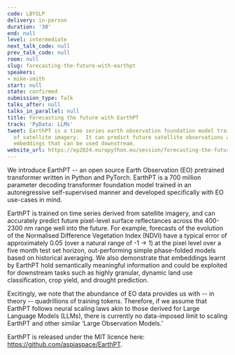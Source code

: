 ```yaml
---
code: LBYSLP
delivery: in-person
duration: '30'
end: null
level: intermediate
next_talk_code: null
prev_talk_code: null
room: null
slug: forecasting-the-future-with-earthpt
speakers:
- mike-smith
start: null
state: confirmed
submission_type: Talk
talks_after: null
talks_in_parallel: null
title: Forecasting the future with EarthPT
track: 'PyData: LLMs'
tweet: EarthPT is a time series earth observation foundation model trained on TBs
  of satellite imagery.  It can predict future satellite observations and produces
  embeddings that can be used downstream.
website_url: https://ep2024.europython.eu/session/forecasting-the-future-with-earthpt
---
```


We introduce EarthPT -- an open source Earth Observation (EO) pretrained transformer written in Python and PyTorch. EarthPT is a 700 million parameter decoding transformer foundation model trained in an autoregressive self-supervised manner and developed specifically with EO use-cases in mind.

EarthPT is trained on time series derived from satellite imagery, and can accurately predict future pixel-level surface reflectances across the 400-2300 nm range well into the future. For example, forecasts of the evolution of the Normalised Difference Vegetation Index (NDVI) have a typical error of approximately 0.05 (over a natural range of -1 -> 1) at the pixel level over a five month test set horizon, out-performing simple phase-folded models based on historical averaging. We also demonstrate that embeddings learnt by EarthPT hold semantically meaningful information and could be exploited for downstream tasks such as highly granular, dynamic land use classification, crop yield, and drought prediction.

Excitingly, we note that the abundance of EO data provides us with -- in theory -- quadrillions of training tokens. Therefore, if we assume that EarthPT follows neural scaling laws akin to those derived for Large Language Models (LLMs), there is currently no data-imposed limit to scaling EarthPT and other similar ‘Large Observation Models.’

EarthPT is released under the MIT licence here: https://github.com/aspiaspace/EarthPT.
